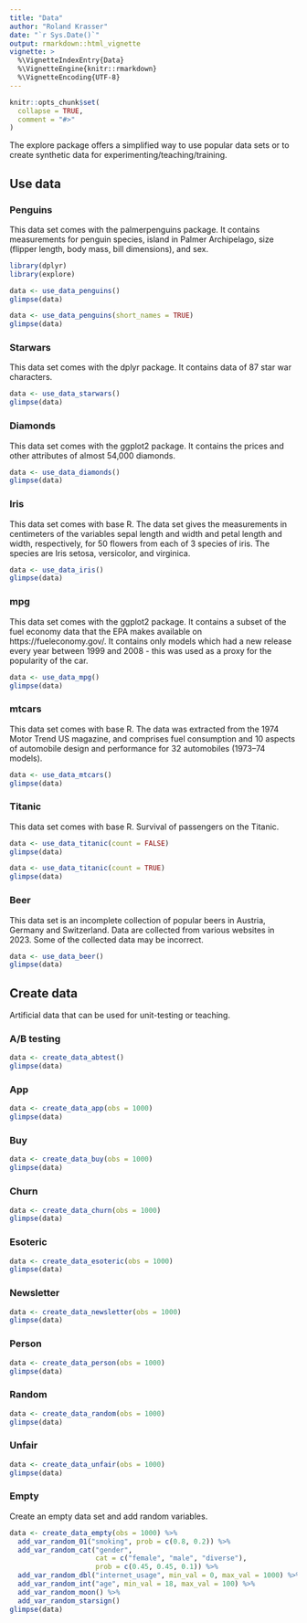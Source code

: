 ---
title: "Data"
author: "Roland Krasser"
date: "`r Sys.Date()`"
output: rmarkdown::html_vignette
vignette: >
  %\VignetteIndexEntry{Data}
  %\VignetteEngine{knitr::rmarkdown}
  %\VignetteEncoding{UTF-8}
---

```{r setup, include = FALSE}
knitr::opts_chunk$set(
  collapse = TRUE,
  comment = "#>"
)
```

The explore package offers a simplified way to use popular data sets or to create synthetic data for experimenting/teaching/training.

## Use data

### Penguins

This data set comes with the palmerpenguins package. It contains measurements for penguin species, island in Palmer Archipelago, size (flipper length, body mass, bill dimensions), and sex.

```{r message=FALSE, warning=FALSE}
library(dplyr)
library(explore)

data <- use_data_penguins()
glimpse(data)
```

```{r message=FALSE, warning=FALSE}
data <- use_data_penguins(short_names = TRUE)
glimpse(data)
```

### Starwars

This data set comes with the dplyr package. It contains data of 87 star war characters.

```{r message=FALSE, warning=FALSE}
data <- use_data_starwars()
glimpse(data)
```

### Diamonds

This data set comes with the ggplot2 package. It contains the prices and other attributes of almost 54,000 diamonds.

```{r message=FALSE, warning=FALSE}
data <- use_data_diamonds()
glimpse(data)
```

### Iris

This data set comes with base R. The data set gives the measurements in centimeters of the variables sepal length and width and petal length and width, respectively, for 50 flowers from each of 3 species of iris. The species are Iris setosa, versicolor, and virginica.

```{r message=FALSE, warning=FALSE}
data <- use_data_iris()
glimpse(data)
```

### mpg

This data set comes with the ggplot2 package. It contains a subset of the fuel economy data that the EPA makes available on https://fueleconomy.gov/. It contains only models which had a new release every year between 1999 and 2008 - this was used as a proxy for the popularity of the car.

```{r message=FALSE, warning=FALSE}
data <- use_data_mpg()
glimpse(data)
```

### mtcars

This data set comes with base R. The data was extracted from the 1974 Motor Trend US magazine, and comprises fuel consumption and 10 aspects of automobile design and performance for 32 automobiles (1973–74 models).

```{r message=FALSE, warning=FALSE}
data <- use_data_mtcars()
glimpse(data)
```

### Titanic

This data set comes with base R. Survival of passengers on the Titanic.

```{r message=FALSE, warning=FALSE}
data <- use_data_titanic(count = FALSE)
glimpse(data)
```

```{r message=FALSE, warning=FALSE}
data <- use_data_titanic(count = TRUE)
glimpse(data)
```

### Beer

This data set is an incomplete collection of popular beers in Austria, Germany and Switzerland. Data are collected from various websites in 2023. Some of the collected data may be incorrect.

```{r message=FALSE, warning=FALSE}
data <- use_data_beer()
glimpse(data)
```
 
## Create data

Artificial data that can be used for unit-testing or teaching.

### A/B testing

```{r message=FALSE, warning=FALSE}
data <- create_data_abtest()
glimpse(data)
```

### App

```{r message=FALSE, warning=FALSE}
data <- create_data_app(obs = 1000)
glimpse(data)
```

### Buy

```{r message=FALSE, warning=FALSE}
data <- create_data_buy(obs = 1000)
glimpse(data)
```

### Churn

```{r message=FALSE, warning=FALSE}
data <- create_data_churn(obs = 1000)
glimpse(data)
```

### Esoteric

```{r message=FALSE, warning=FALSE}
data <- create_data_esoteric(obs = 1000)
glimpse(data)
```

### Newsletter

```{r message=FALSE, warning=FALSE}
data <- create_data_newsletter(obs = 1000)
glimpse(data)
```

### Person

```{r message=FALSE, warning=FALSE}
data <- create_data_person(obs = 1000)
glimpse(data)
```

### Random

```{r message=FALSE, warning=FALSE}
data <- create_data_random(obs = 1000)
glimpse(data)
```

### Unfair

```{r message=FALSE, warning=FALSE}
data <- create_data_unfair(obs = 1000)
glimpse(data)
```

### Empty

Create an empty data set and add random variables.

```{r message=FALSE, warning=FALSE}
data <- create_data_empty(obs = 1000) %>%
  add_var_random_01("smoking", prob = c(0.8, 0.2)) %>%
  add_var_random_cat("gender", 
                     cat = c("female", "male", "diverse"), 
                     prob = c(0.45, 0.45, 0.1)) %>%
  add_var_random_dbl("internet_usage", min_val = 0, max_val = 1000) %>%
  add_var_random_int("age", min_val = 18, max_val = 100) %>%
  add_var_random_moon() %>%
  add_var_random_starsign()
glimpse(data)
```

